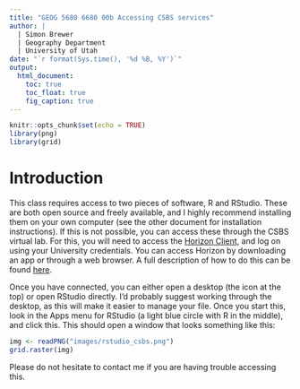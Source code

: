 ```yaml
---
title: "GEOG 5680 6680 00b Accessing CSBS services"
author: | 
  | Simon Brewer
  | Geography Department
  | University of Utah
date: "`r format(Sys.time(), '%d %B, %Y')`"
output:
  html_document:
    toc: true
    toc_float: true
    fig_caption: true
---
```


```r
knitr::opts_chunk$set(echo = TRUE)
library(png)
library(grid)
```

# Introduction

This class requires access to two pieces of software, R and RStudio. These are both open source and freely available, and I highly recommend installing them on your own computer (see the other document for installation instructions). If this is not possible, you can access these through the CSBS virtual lab. For this, you will need to access the [Horizon Client][horizID], and log on using your University credentials. You can access Horizon by downloading an app or through a web browser. A full description of how to do this can be found [here][csbsID]. 


Once you have connected, you can either open a desktop (the icon at the top) or open RStudio directly. I'd probably suggest working through the desktop, as this will make it easier to manage your file. Once you start this, look in the Apps menu for RStudio (a light blue circle with R in the middle), and click this. This should open a window that looks something like this:

```r
img <- readPNG("images/rstudio_csbs.png")
grid.raster(img)
```

Please do not hesitate to contact me if you are having trouble accessing this. 

[csbsID]: https://support.csbs.utah.edu/get-help/self-support/virtual-lab.php

[horizID]: https://horizon.csbs.utah.edu